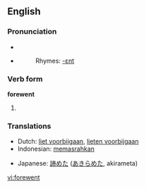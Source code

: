 ==English==

===Pronunciation===
* {{IPA|/'foɻwεnt/}}
* {{audio|en-us-forewent.ogg|Audio (US)}}
*: Rhymes: [[Rhymes:English:-ɛnt|-ɛnt]]

===Verb form===
'''forewent'''

# {{past tense of|forego}}

===Translations===
{{rfc-level|Translations at L3+ (AutoFormat would have corrected level of Translations)}}
{{trans-top|past tense of to forego}}
* Dutch: [[liet voorbijgaan]], [[lieten voorbijgaan]]
* Indonesian: [[pasrah|memasrahkan]]
{{trans-mid}}
* Japanese: [[諦めた]] ([[あきらめた]], akirameta)
{{trans-bottom}}

[[vi:forewent]]
